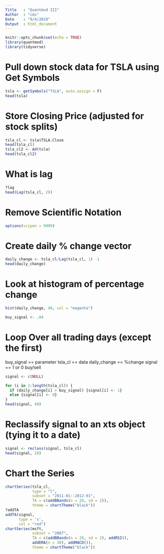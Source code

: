 ---
Title   : "Quantmod III"
Author  : "cms"
Date    : "9/4/2019"
Output  : html_document
---

```{r setup, include=FALSE}
knitr::opts_chunk$set(echo = TRUE)
library(quantmod)
library(tidyverse)
```

# Pull down stock data for TSLA using Get Symbols

```{r}
tsla <- getSymbols("TSLA", auto.assign = F)
head(tsla)
```

# Store Closing Price (adjusted for stock splits)

```{r}
tsla_cl <- tsla$TSLA.Close
head(tsla_cl)
tsla_cl2 <- Ad(tsla)
head(tsla_cl2)
```

# What is lag

```{r}
?lag
head(Lag(tsla_cl, 2))
```


# Remove Scientific Notation

```{r}
options(scipen = 9999)
```

# Create daily % change vector

```{r}
daily_change <- tsla_cl/Lag(tsla_cl, 1) -1
head(daily_change)
```

# Look at histogram of percentage change

```{r}
hist(daily_change, 40, col = "magenta")
```

```{r}
buy_signal <- .04
```

# Loop Over all trading days (except the first)
buy_signal == parameter
tsla_cl == data
daily_change == %change
signal == 1 or 0 buy/sell

```{r}
signal <- c(NULL)
```

```{r}
for (i in 2:length(tsla_cl)) {
  if (daily_change[i] > buy_signal) {signal[i] <- 1}
  else {signal[i] <- 0}
}
head(signal, 40)
```

# Reclassify signal to an xts object (tying it to a date)

```{r}
signal <- reclass(signal, tsla_cl)
head(signal, 20)
```

# Chart the Series

```{r}
chartSeries(tsla_cl,
            type = "l",
            subset = "2011-01::2012-01",
            TA = c(addBBands(n = 20, sd = 2)),
            theme = chartTheme("black"))
?addTA
addTA(signal,
      type = 's',
      col = "red")
chartSeries(msft,
            subset = "2007",
            TA = c(addBBands(n = 20, sd = 2), addRSI(),
            addEMA(n = 30), addMACD()),
            theme = chartTheme("black"))
```

